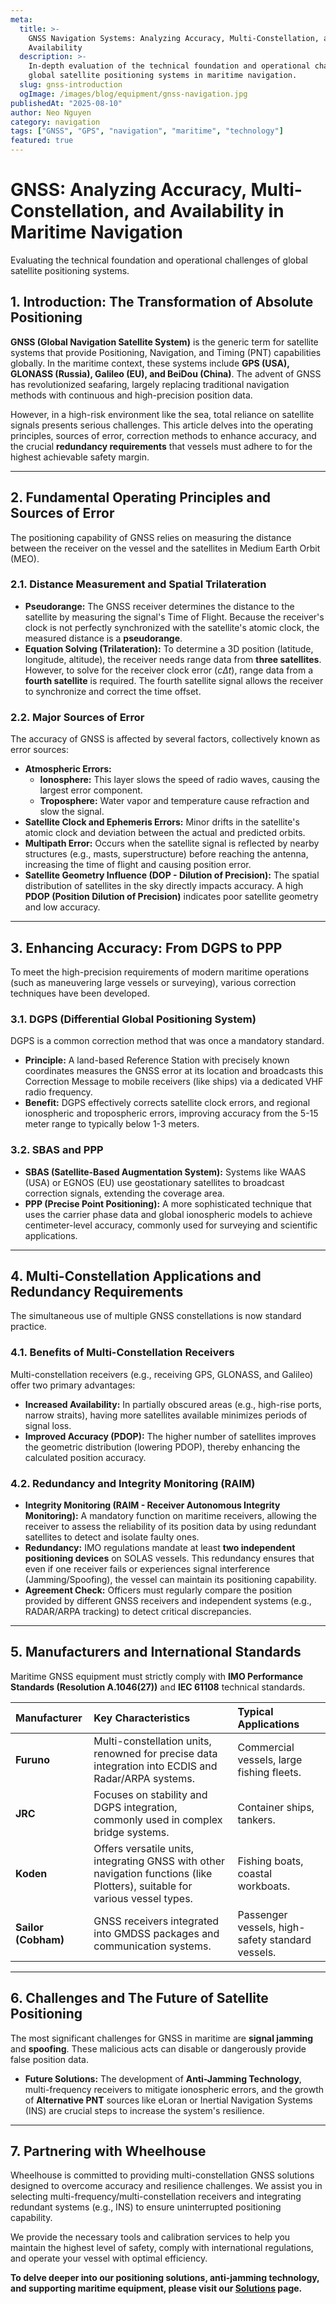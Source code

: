 ```yaml
---
meta:
  title: >-
    GNSS Navigation Systems: Analyzing Accuracy, Multi-Constellation, and
    Availability
  description: >-
    In-depth evaluation of the technical foundation and operational challenges of
    global satellite positioning systems in maritime navigation.
  slug: gnss-introduction
  ogImage: /images/blog/equipment/gnss-navigation.jpg
publishedAt: "2025-08-10"
author: Neo Nguyen
category: navigation
tags: ["GNSS", "GPS", "navigation", "maritime", "technology"]
featured: true
---
```


# GNSS: Analyzing Accuracy, Multi-Constellation, and Availability in Maritime Navigation

<span className="text-xl text-gray-500 italic mb-8">
  Evaluating the technical foundation and operational challenges of global
  satellite positioning systems.
</span>

## 1. Introduction: The Transformation of Absolute Positioning

**GNSS (Global Navigation Satellite System)** is the generic term for satellite systems that provide Positioning, Navigation, and Timing (PNT) capabilities globally. In the maritime context, these systems include **GPS (USA), GLONASS (Russia), Galileo (EU), and BeiDou (China)**. The advent of GNSS has revolutionized seafaring, largely replacing traditional navigation methods with continuous and high-precision position data.

However, in a high-risk environment like the sea, total reliance on satellite signals presents serious challenges. This article delves into the operating principles, sources of error, correction methods to enhance accuracy, and the crucial **redundancy requirements** that vessels must adhere to for the highest achievable safety margin.

---

## 2. Fundamental Operating Principles and Sources of Error

The positioning capability of GNSS relies on measuring the distance between the receiver on the vessel and the satellites in Medium Earth Orbit (MEO).

### 2.1. Distance Measurement and Spatial Trilateration

- **Pseudorange:** The GNSS receiver determines the distance to the satellite by measuring the signal's Time of Flight. Because the receiver's clock is not perfectly synchronized with the satellite's atomic clock, the measured distance is a **pseudorange**.
- **Equation Solving (Trilateration):** To determine a 3D position (latitude, longitude, altitude), the receiver needs range data from **three satellites**. However, to solve for the receiver clock error ($c \Delta t$), range data from a **fourth satellite** is required. The fourth satellite signal allows the receiver to synchronize and correct the time offset.

### 2.2. Major Sources of Error

The accuracy of GNSS is affected by several factors, collectively known as error sources:

- **Atmospheric Errors:**
  - **Ionosphere:** This layer slows the speed of radio waves, causing the largest error component.
  - **Troposphere:** Water vapor and temperature cause refraction and slow the signal.
- **Satellite Clock and Ephemeris Errors:** Minor drifts in the satellite's atomic clock and deviation between the actual and predicted orbits.
- **Multipath Error:** Occurs when the satellite signal is reflected by nearby structures (e.g., masts, superstructure) before reaching the antenna, increasing the time of flight and causing position error.
- **Satellite Geometry Influence (DOP - Dilution of Precision):** The spatial distribution of satellites in the sky directly impacts accuracy. A high **PDOP (Position Dilution of Precision)** indicates poor satellite geometry and low accuracy.

---

## 3. Enhancing Accuracy: From DGPS to PPP

To meet the high-precision requirements of modern maritime operations (such as maneuvering large vessels or surveying), various correction techniques have been developed.

### 3.1. DGPS (Differential Global Positioning System)

DGPS is a common correction method that was once a mandatory standard.

- **Principle:** A land-based Reference Station with precisely known coordinates measures the GNSS error at its location and broadcasts this Correction Message to mobile receivers (like ships) via a dedicated VHF radio frequency.
- **Benefit:** DGPS effectively corrects satellite clock errors, and regional ionospheric and tropospheric errors, improving accuracy from the 5-15 meter range to typically below 1-3 meters.

### 3.2. SBAS and PPP

- **SBAS (Satellite-Based Augmentation System):** Systems like WAAS (USA) or EGNOS (EU) use geostationary satellites to broadcast correction signals, extending the coverage area.
- **PPP (Precise Point Positioning):** A more sophisticated technique that uses the carrier phase data and global ionospheric models to achieve centimeter-level accuracy, commonly used for surveying and scientific applications.

---

## 4. Multi-Constellation Applications and Redundancy Requirements

The simultaneous use of multiple GNSS constellations is now standard practice.

### 4.1. Benefits of Multi-Constellation Receivers

Multi-constellation receivers (e.g., receiving GPS, GLONASS, and Galileo) offer two primary advantages:

- **Increased Availability:** In partially obscured areas (e.g., high-rise ports, narrow straits), having more satellites available minimizes periods of signal loss.
- **Improved Accuracy (PDOP):** The higher number of satellites improves the geometric distribution (lowering PDOP), thereby enhancing the calculated position accuracy.

### 4.2. Redundancy and Integrity Monitoring (RAIM)

- **Integrity Monitoring (RAIM - Receiver Autonomous Integrity Monitoring):** A mandatory function on maritime receivers, allowing the receiver to assess the reliability of its position data by using redundant satellites to detect and isolate faulty ones.
- **Redundancy:** IMO regulations mandate at least **two independent positioning devices** on SOLAS vessels. This redundancy ensures that even if one receiver fails or experiences signal interference (Jamming/Spoofing), the vessel can maintain its positioning capability.
- **Agreement Check:** Officers must regularly compare the position provided by different GNSS receivers and independent systems (e.g., RADAR/ARPA tracking) to detect critical discrepancies.

---

## 5. Manufacturers and International Standards

Maritime GNSS equipment must strictly comply with **IMO Performance Standards (Resolution A.1046(27))** and **IEC 61108** technical standards.

| Manufacturer        | Key Characteristics                                                                                                          | Typical Applications                             |
| :------------------ | :--------------------------------------------------------------------------------------------------------------------------- | :----------------------------------------------- |
| **Furuno**          | Multi-constellation units, renowned for precise data integration into ECDIS and Radar/ARPA systems.                          | Commercial vessels, large fishing fleets.        |
| **JRC**             | Focuses on stability and DGPS integration, commonly used in complex bridge systems.                                          | Container ships, tankers.                        |
| **Koden**           | Offers versatile units, integrating GNSS with other navigation functions (like Plotters), suitable for various vessel types. | Fishing boats, coastal workboats.                |
| **Sailor (Cobham)** | GNSS receivers integrated into GMDSS packages and communication systems.                                                     | Passenger vessels, high-safety standard vessels. |

---

## 6. Challenges and The Future of Satellite Positioning

The most significant challenges for GNSS in maritime are **signal jamming** and **spoofing**. These malicious acts can disable or dangerously provide false position data.

- **Future Solutions:** The development of **Anti-Jamming Technology**, multi-frequency receivers to mitigate ionospheric errors, and the growth of **Alternative PNT** sources like eLoran or Inertial Navigation Systems (INS) are crucial steps to increase the system's resilience.

---

## 7. Partnering with Wheelhouse

Wheelhouse is committed to providing multi-constellation GNSS solutions designed to overcome accuracy and resilience challenges. We assist you in selecting multi-frequency/multi-constellation receivers and integrating redundant systems (e.g., INS) to ensure uninterrupted positioning capability.

We provide the necessary tools and calibration services to help you maintain the highest level of safety, comply with international regulations, and operate your vessel with optimal efficiency.

**To delve deeper into our positioning solutions, anti-jamming technology, and supporting maritime equipment, please visit our [Solutions](/solutions) page.**
